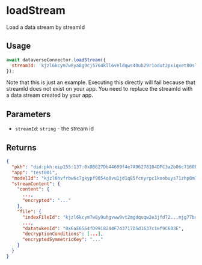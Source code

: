 
# loadStream

Load a data stream by streamId

## Usage

```javascript
await dataverseConnector.loadStream({
  streamId: 'kjzl6kcym7w8ya8g9cj5764kll6veldqws40ub29r1odut2pxiqxet80sl9p6th',
});
```

<Callout type="info">
  Note that this is just an example. Executing this directly will fail because
  that streamId does not exist on your app. You need to replace the streamId
  with a data stream created by your app.
</Callout>

## Parameters

- `streamId`: `string` - the stream id

## Returns

```json
{
  "pkh": "did:pkh:eip155:137:0xDB627Db44609f4e7A96278104DFC3a2b06c7160B",
  "app": "test001",
  "modelId": "kjzl6hvfrbw6c7gkypf9654o0vu1jd1q85fcnyrpc1koobuys71zhp0m7kbmrvs",
  "streamContent": {
    "content": {
      ...,
      "encrypted": "..."
    },
    "file": {
      "indexFileId": "kjzl6kcym7w8y9uhgvww9vt2mgdquqw2e3jfd72...mjg77brphd",
      ...,
      "datatokenId": "0x6aE6564fD9918244F743717D5d1637c1ef9C603E",
      "decryptionConditions": [...],
      "encryptedSymmetricKey": "..."
    }
  }
}
```
